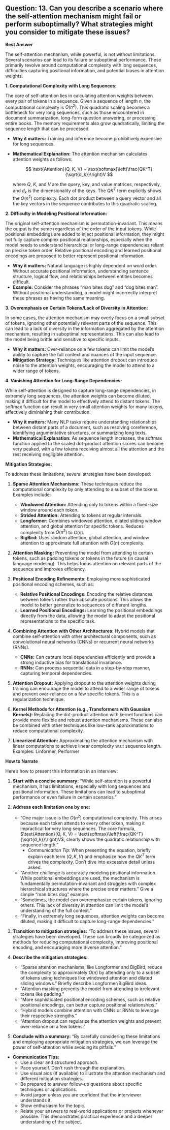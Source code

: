 ## Question: 13. Can you describe a scenario where the self-attention mechanism might fail or perform suboptimally? What strategies might you consider to mitigate these issues?

**Best Answer**

The self-attention mechanism, while powerful, is not without limitations. Several scenarios can lead to its failure or suboptimal performance. These primarily revolve around computational complexity with long sequences, difficulties capturing positional information, and potential biases in attention weights.

**1. Computational Complexity with Long Sequences:**

The core of self-attention lies in calculating attention weights between every pair of tokens in a sequence. Given a sequence of length $n$, the computational complexity is $O(n^2)$. This quadratic scaling becomes a bottleneck for very long sequences, such as those encountered in document summarization, long-form question answering, or processing entire books. The memory requirements also grow quadratically, limiting the sequence length that can be processed.

*   **Why it matters:** Training and inference become prohibitively expensive for long sequences.
*   **Mathematical Explanation:** The attention mechanism calculates attention weights as follows:

    $$
    \text{Attention}(Q, K, V) = \text{softmax}\left(\frac{QK^T}{\sqrt{d_k}}\right)V
    $$

    where $Q$, $K$, and $V$ are the query, key, and value matrices, respectively, and $d_k$ is the dimensionality of the keys. The $QK^T$ term explicitly shows the $O(n^2)$ complexity.  Each dot product between a query vector and all the key vectors in the sequence contributes to this quadratic scaling.

**2. Difficulty in Modeling Positional Information:**

The original self-attention mechanism is permutation-invariant.  This means the output is the same regardless of the order of the input tokens. While positional embeddings are added to inject positional information, they might not fully capture complex positional relationships, especially when the model needs to understand hierarchical or long-range dependencies reliant on precise token order. Relative positional encoding and learned positional encodings are proposed to better represent positional information.

*   **Why it matters:**  Natural language is highly dependent on word order. Without accurate positional information, understanding sentence structure, logical flow, and relationships between entities becomes difficult.
*   **Example:** Consider the phrases "man bites dog" and "dog bites man".  Without positional understanding, a model might incorrectly interpret these phrases as having the same meaning.

**3. Overemphasis on Certain Tokens/Lack of Diversity in Attention:**

In some cases, the attention mechanism may overly focus on a small subset of tokens, ignoring other potentially relevant parts of the sequence. This can lead to a lack of diversity in the information aggregated by the attention mechanism, resulting in suboptimal representations. This can also lead to the model being brittle and sensitive to specific inputs.

*   **Why it matters:** Over-reliance on a few tokens can limit the model's ability to capture the full context and nuances of the input sequence.
*   **Mitigation Strategy:** Techniques like attention dropout can introduce noise to the attention weights, encouraging the model to attend to a wider range of tokens.

**4. Vanishing Attention for Long-Range Dependencies:**

While self-attention is designed to capture long-range dependencies, in extremely long sequences, the attention weights can become diluted, making it difficult for the model to effectively attend to distant tokens.  The softmax function can result in very small attention weights for many tokens, effectively diminishing their contribution.

*   **Why it matters:**  Many NLP tasks require understanding relationships between distant parts of a document, such as resolving coreference, identifying argumentative structures, or summarizing long texts.
*   **Mathematical Explanation:** As sequence length increases, the softmax function applied to the scaled dot-product attention scores can become very peaked, with a few tokens receiving almost all the attention and the rest receiving negligible attention.

**Mitigation Strategies:**

To address these limitations, several strategies have been developed:

1.  **Sparse Attention Mechanisms:** These techniques reduce the computational complexity by only attending to a subset of the tokens. Examples include:

    *   **Windowed Attention:** Attending only to tokens within a fixed-size window around each token.
    *   **Strided Attention:** Attending to tokens at regular intervals.
    *   **Longformer:** Combines windowed attention, dilated sliding window attention, and global attention for specific tokens.  Reduces complexity from $O(n^2)$ to $O(n)$.
    *   **BigBird:** Uses random attention, global attention, and window attention to approximate full attention with $O(n)$ complexity.

2.  **Attention Masking:** Preventing the model from attending to certain tokens, such as padding tokens or tokens in the future (in causal language modeling). This helps focus attention on relevant parts of the sequence and improves efficiency.

3.  **Positional Encoding Refinements:** Employing more sophisticated positional encoding schemes, such as:

    *   **Relative Positional Encodings:** Encoding the relative distances between tokens rather than absolute positions. This allows the model to better generalize to sequences of different lengths.
    *   **Learned Positional Encodings:** Learning the positional embeddings directly from the data, allowing the model to adapt the positional representations to the specific task.

4.  **Combining Attention with Other Architectures:** Hybrid models that combine self-attention with other architectural components, such as convolutional neural networks (CNNs) or recurrent neural networks (RNNs).

    *   **CNNs:** Can capture local dependencies efficiently and provide a strong inductive bias for translational invariance.
    *   **RNNs:** Can process sequential data in a step-by-step manner, capturing temporal dependencies.

5.  **Attention Dropout:** Applying dropout to the attention weights during training can encourage the model to attend to a wider range of tokens and prevent over-reliance on a few specific tokens.  This is a regularization technique.

6.  **Kernel Methods for Attention (e.g., Transformers with Gaussian Kernels):** Replacing the dot-product attention with kernel functions can provide more flexible and robust attention mechanisms.  These can also be combined with other techniques like low-rank approximations to reduce computational complexity.

7. **Linearized Attention:** Approximating the attention mechanism with linear computations to achieve linear complexity w.r.t sequence length. Examples: Linformer, Performer

**How to Narrate**

Here's how to present this information in an interview:

1.  **Start with a concise summary:** "While self-attention is a powerful mechanism, it has limitations, especially with long sequences and positional information. These limitations can lead to suboptimal performance or even failure in certain scenarios."

2.  **Address each limitation one by one:**

    *   "One major issue is the $O(n^2)$ computational complexity. This arises because each token attends to every other token, making it impractical for very long sequences.  The core formula, $\text{Attention}(Q, K, V) = \text{softmax}\left(\frac{QK^T}{\sqrt{d_k}}\right)V$, clearly shows the quadratic relationship with sequence length."
        *   *Communication Tip:* When presenting the equation, briefly explain each term ($Q, K, V$) and emphasize how the $QK^T$ term drives the complexity. Don't dive into excessive detail unless asked.
    *   "Another challenge is accurately modeling positional information. While positional embeddings are used, the mechanism is fundamentally permutation-invariant and struggles with complex hierarchical structures where the precise order matters." Give a simple "man bites dog" example.
    *   "Sometimes, the model can overemphasize certain tokens, ignoring others. This lack of diversity in attention can limit the model's understanding of the full context."
    *   "Finally, in extremely long sequences, attention weights can become diluted, making it difficult to capture long-range dependencies."

3.  **Transition to mitigation strategies:** "To address these issues, several strategies have been developed. These can broadly be categorized as methods for reducing computational complexity, improving positional encoding, and encouraging more diverse attention."

4.  **Describe the mitigation strategies:**

    *   "Sparse attention mechanisms, like Longformer and BigBird, reduce the complexity to approximately $O(n)$ by attending only to a subset of tokens using techniques like windowed attention and dilated sliding windows." Briefly describe Longformer/BigBird ideas.
    *   "Attention masking prevents the model from attending to irrelevant tokens like padding."
    *   "More sophisticated positional encoding schemes, such as relative positional encodings, can better capture positional relationships."
    *   "Hybrid models combine attention with CNNs or RNNs to leverage their respective strengths."
    *   "Attention dropout can regularize the attention weights and prevent over-reliance on a few tokens."

5.  **Conclude with a summary:** "By carefully considering these limitations and employing appropriate mitigation strategies, we can leverage the power of self-attention while avoiding its pitfalls."

*   **Communication Tips:**
    *   Use a clear and structured approach.
    *   Pace yourself. Don't rush through the explanation.
    *   Use visual aids (if available) to illustrate the attention mechanism and different mitigation strategies.
    *   Be prepared to answer follow-up questions about specific techniques or applications.
    *   Avoid jargon unless you are confident that the interviewer understands it.
    *   Show enthusiasm for the topic.
    *   Relate your answers to real-world applications or projects whenever possible. This demonstrates practical experience and a deeper understanding of the subject.
